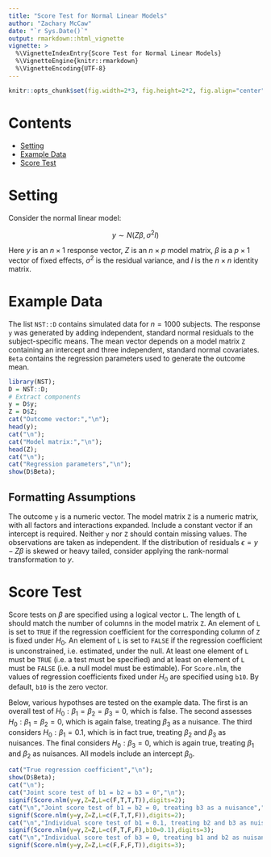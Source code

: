 ```yaml
---
title: "Score Test for Normal Linear Models"
author: "Zachary McCaw"
date: "`r Sys.Date()`"
output: rmarkdown::html_vignette
vignette: >
  %\VignetteIndexEntry{Score Test for Normal Linear Models}
  %\VignetteEngine{knitr::rmarkdown}
  %\VignetteEncoding{UTF-8}
---
```


```r
knitr::opts_chunk$set(fig.width=2*3, fig.height=2*2, fig.align="center", fig.path='Figs/',echo=T, warning=F, message=F, cache=T, results='hold');
```

# Contents

* [Setting](#setting)
* [Example Data](#example-data)
* [Score Test](#score-test)

# Setting
Consider the normal linear model:

$$
y \sim N(Z\beta,\sigma^2I)
$$

Here $y$ is an $n\times 1$ response vector, $Z$ is an $n\times p$ model matrix, $\beta$ is a $p\times 1$ vector of fixed effects, $\sigma^{2}$ is the residual variance, and $I$ is the $n\times n$ identity matrix. 

# Example Data
The list `NST::D` contains simulated data for $n=1000$ subjects. The response `y` was generated by adding independent, standard normal residuals to the subject-specific means. The mean vector depends on a model matrix `Z` containing an intercept and three independent, standard normal covariates. `Beta` contains the regression parameters used to generate the outcome mean.

```r
library(NST);
D = NST::D;
# Extract components
y = D$y;
Z = D$Z;
cat("Outcome vector:","\n");
head(y);
cat("\n");
cat("Model matrix:","\n");
head(Z);
cat("\n");
cat("Regression parameters","\n");
show(D$Beta);
```

## Formatting Assumptions
The outcome `y` is a numeric vector. The model matrix `Z` is a numeric matrix, with all factors and interactions expanded. Include a constant vector if an intercept is required. Neither `y` nor `Z` should contain missing values. The observations are taken as independent. If the distribution of residuals $\epsilon = y-Z\beta$ is skewed or heavy tailed, consider applying the rank-normal transformation to $y$. 

# Score Test
Score tests on $\beta$ are specified using a logical vector `L`. The length of `L` should match the number of columns in the model matrix `Z`. An element of `L` is set to `TRUE` if the regression coefficient for the corresponding column of `Z` is fixed under $H_{0}$. An element of `L` is set to `FALSE` if the regression coefficient is unconstrained, i.e. estimated, under the null. At least one element of `L` must be `TRUE` (i.e. a test must be specified) and at least on element of `L` must be `FALSE` (i.e. a null model must be estimable). For `Score.nlm`, the values of regression coefficients fixed under $H_{0}$ are specified using `b10`. By default, `b10` is the zero vector. 

Below, various hypothses are tested on the example data. The first is an overall test of $H_{0}:\beta_{1}=\beta_{2}=\beta_{3}=0$, which is false. The second assesses $H_{0}:\beta_{1}=\beta_{2}=0$, which is again false, treating $\beta_{3}$ as a nuisance. The third considers $H_{0}:\beta_{1}=0.1$, which is in fact true, treating $\beta_{2}$ and $\beta_{3}$ as nuisances. The final considers $H_{0}:\beta_{3}=0$, which is again true, treating $\beta_{1}$ and $\beta_{2}$ as nuisances. All models include an intercept $\beta_{0}$.

```r
cat("True regression coefficient","\n");
show(D$Beta);
cat("\n");
cat("Joint score test of b1 = b2 = b3 = 0","\n");
signif(Score.nlm(y=y,Z=Z,L=c(F,T,T,T)),digits=2);
cat("\n","Joint score test of b1 = b2 = 0, treating b3 as a nuisance","\n");
signif(Score.nlm(y=y,Z=Z,L=c(F,T,T,F)),digits=2);
cat("\n","Individual score test of b1 = 0.1, treating b2 and b3 as nuisances","\n");
signif(Score.nlm(y=y,Z=Z,L=c(F,T,F,F),b10=0.1),digits=3);
cat("\n","Individual score test of b3 = 0, treating b1 and b2 as nuisances","\n");
signif(Score.nlm(y=y,Z=Z,L=c(F,F,F,T)),digits=3);
```

